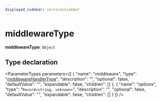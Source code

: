 ```yaml
---
displayed_sidebar: servicesSidebar
---
```



# middlewareType

 **middlewareType**: `Object`

## Type declaration

<ParameterTypes parameters={[
  {
    "name": "middleware",
    "type": "[middlewareHandlerType](services.middlewareHandlerType.mdx)",
    "description": "",
    "optional": false,
    "defaultValue": "",
    "expandable": false,
    "children": []
  },
  {
    "name": "options",
    "type": "`Record<string, unknown>`",
    "description": "",
    "optional": false,
    "defaultValue": "",
    "expandable": false,
    "children": []
  }
]} />
